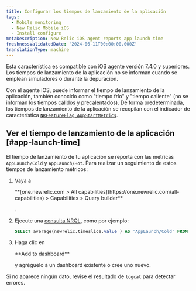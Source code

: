 ```yaml
---
title: Configurar los tiempos de lanzamiento de la aplicación
tags:
  - Mobile monitoring
  - New Relic Mobile iOS
  - Install configure
metaDescription: New Relic iOS agent reports app launch time
freshnessValidatedDate: '2024-06-11T00:00:00.000Z'
translationType: machine
---
```


<Callout variant="important">
  Esta característica es compatible con iOS agente versión 7.4.0 y superiores. Los tiempos de lanzamiento de la aplicación no se informan cuando se emplean simuladores o durante la depuración.
</Callout>

Con el agente iOS, puede informar el tiempo de lanzamiento de la aplicación, también conocido como "tiempo frío" y "tiempo caliente" (no se informan los tiempos cálidos y precalentados). De forma predeterminada, los tiempos de lanzamiento de la aplicación se recopilan con el indicador de característica [`NRFeatureFlag_AppStartMetrics`](/docs/mobile-monitoring/new-relic-mobile/mobile-sdk/configure-settings/#ios-applaunchtime).

## Ver el tiempo de lanzamiento de la aplicación [#app-launch-time]

El tiempo de lanzamiento de tu aplicación se reporta con las métricas `AppLaunch/Cold` y `AppLaunch/Hot`. Para realizar un seguimiento de estos tiempos de lanzamiento métricos:

1. Vaya a

   <DNT>
     **[one.newrelic.com > All capabilities](https://one.newrelic.com/all-capabilities) > Capabilities > Query builder**
   </DNT>

   .

2. Ejecute una [consulta NRQL](/docs/query-your-data/explore-query-data/query-builder/use-advanced-nrql-mode-query-data/), como por ejemplo:

   ```sql
   SELECT average(newrelic.timeslice.value ) AS 'AppLaunch/Cold' FROM Metric WHERE metricTimesliceName = 'AppLaunch/Cold' AND entity.guid = 'YOUR_APP_TOKEN' SINCE 1664218800000 UNTIL 1664220600000 TIMESERIES
   ```

3. Haga clic en

   <DNT>
     **Add to dashboard**
   </DNT>

   y agréguelo a un dashboard existente o cree uno nuevo.

Si no aparece ningún dato, revise el resultado de `logcat` para detectar errores.
